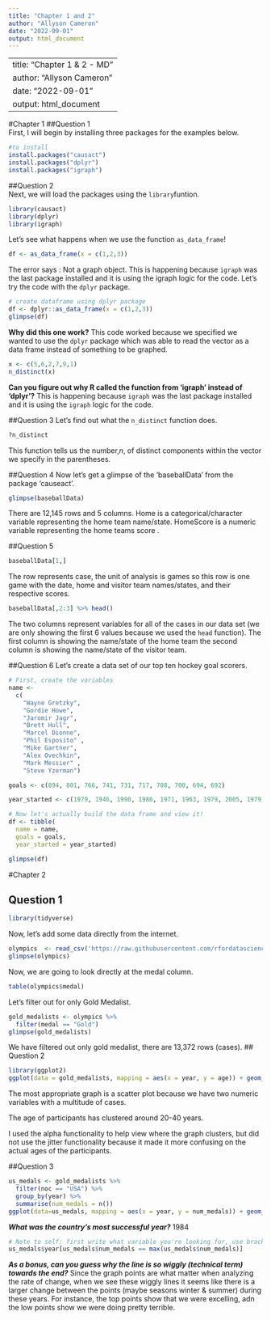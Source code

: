 ```yaml
---
title: "Chapter 1 and 2"
author: "Allyson Cameron"
date: "2022-09-01"
output: html_document
---
```

---
title: "Chapter 1 & 2 - MD"
author: "Allyson Cameron"
date: "2022-09-01"
output: html_document
---
#Chapter 1
##Question 1  
First, I will begin by installing three packages for the examples below.

```r
#to install
install.packages("causact")
install.packages("dplyr")
install.packages("igraph")
```

##Question 2  
Next, we will load the packages using the `library`funtion.

```r
library(causact)
library(dplyr)
library(igraph)
```

Let's see what happens when we use the function `as_data_frame`!

```r
df <- as_data_frame(x = c(1,2,3))
```

The error says : Not a graph object. This is happening because `igraph` was the last package installed and it is using the igraph logic for the code. Let's try the code with the `dplyr` package.

```r
# create dataframe using dplyr package
df <- dplyr::as_data_frame(x = c(1,2,3))
glimpse(df)
```

**Why did this one work?** This code worked because we specified we wanted to use the `dplyr` package which was able to read the vector as a data frame instead of something to be graphed.

```r
x <- c(5,6,2,7,9,1)
n_distinct(x)
```

**Can you figure out why R called the function from 'igraph' instead of 'dplyr'?** This is happening because `igraph` was the last package installed and it is using the `igraph` logic for the code.

##Question 3
Let's find out what the `n_distinct` function does.
```r
?n_distinct
```
This function tells us the number,*n*, of distinct components within the vector we specify in the parentheses.

##Question 4
Now let's get a glimpse of the 'baseballData' from the package 'causeact'.
```r
glimpse(baseballData)
```

There are 12,145 rows and 5 columns. 
Home is a categorical/character variable representing the home team name/state. 
HomeScore is a numeric variable representing the home teams score . 

##Question 5
```r
baseballData[1,]
```
The  row represents case, the unit of analysis is games so this row is one game with the date, home and visitor team names/states, and their respective scores.

```r
baseballData[,2:3] %>% head()
```
The two columns represent variables for all of the cases in our data set (we are only showing the first 6 values because we used the `head` function). The first column is showing the name/state of the home team the second column is showing the name/state of the visitor team.

##Question 6
Let's create a data set of our top ten hockey goal scorers.

```r
# First, create the variables 
name <-
  c(
    "Wayne Gretzky",
    "Gordie Howe",
    "Jaromir Jagr",
    "Brett Hull",
    "Marcel Dionne",
    "Phil Esposito" ,
    "Mike Gartner",
    "Alex Ovechkin",
    "Mark Messier" ,
    "Steve Yzerman")

goals <- c(894, 801, 766, 741, 731, 717, 708, 700, 694, 692)

year_started <- c(1979, 1946, 1990, 1986, 1971, 1963, 1979, 2005, 1979, 1983)

# Now let's actually build the data frame and view it!
df <- tibble( 
  name = name, 
  goals = goals,
  year_started = year_started)

glimpse(df)
```
#Chapter 2

## Question 1
```r
library(tidyverse)
```

Now, let's add some data directly from the internet. 
```r
olympics  <- read_csv('https://raw.githubusercontent.com/rfordatascience/tidytuesday/master/data/2021/2021-07-27/olympics.csv')
glimpse(olympics)
```
Now, we are going to look directly at the medal column. 
```r
table(olympics$medal)
```

Let's filter out for only Gold Medalist. 
```r
gold_medalists <- olympics %>% 
  filter(medal == "Gold")
glimpse(gold_medalists)
```

We have filtered out only gold medalist, there are 13,372 rows (cases). 
## Question 2
```r
library(ggplot2)
ggplot(data = gold_medalists, mapping = aes(x = year, y = age)) + geom_point(alpha = 0.1) + labs(y = "Age", x = "Year")
```
The most appropriate graph is a scatter plot because we have two numeric variables with a multitude of cases.

The age of participants has clustered around 20-40 years.

I used the alpha functionality to help view where the graph clusters, but did not use the jitter functionality because it made it more confusing on the actual ages of the participants. 

##Question 3
```r
us_medals <- gold_medalists %>% 
  filter(noc == "USA") %>% 
  group_by(year) %>% 
  summarise(num_medals = n())
ggplot(data=us_medals, mapping = aes(x = year, y = num_medals)) + geom_line() +labs(y= "Number of Medals", x = "Year") 

```
***What was the country's most successful year?***
1984
```r
# Note to self: first write what variable you're looking for, use brackets to to begin sub-setting by the condition you write next
us_medals$year[us_medals$num_medals == max(us_medals$num_medals)]
```

***As a bonus, can you guess why the line is so wiggly (technical term) towards the end?***
Since the graph points are what matter when analyzing the rate of change, when we see these wiggly lines it seems like there is a larger change between the points (maybe seasons winter & summer) during these years. For instance, the top points show that we were excelling, adn the low points show we were doing pretty terrible. 
